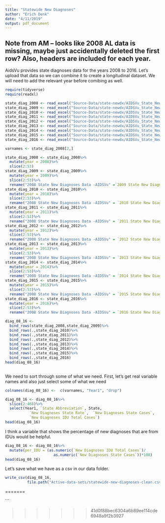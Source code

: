 ```yaml
---
title: "Statewide New Diagnoses"
author: "Erich Denk"
date: "4/11/2019"
output: pdf_document
---
```

## Note from AM -- looks like 2008 AL data is missing, maybe just accidentally deleted the first row? Also, headers are included for each year. 

AidsVu provides state diagnoses data for the years 2008 to 2016. Let's upload that data so we can combine it to create a longitudinal dataset. We will need to add the relevant year before comibing as well.

```r
require(tidyverse)
require(readxl)

state_diag_2008 <- read_excel("Source-Data/state-newdx/AIDSVu_State_New-DX-Data-Sets_2008.xlsx")
state_diag_2009 <- read_excel("Source-Data/state-newdx/AIDSVu_State_New-DX-Data-Sets_2009.xlsx")
state_diag_2010 <- read_excel("Source-Data/state-newdx/AIDSVu_State_New-DX-Data-Sets_2010.xlsx")
state_diag_2011 <- read_excel("Source-Data/state-newdx/AIDSVu_State_New-DX-Data-Sets_2011.xlsx")
state_diag_2012 <- read_excel("Source-Data/state-newdx/AIDSVu_State_New-DX-Data-Sets_2012.xlsx")
state_diag_2013 <- read_excel("Source-Data/state-newdx/AIDSVu_State_New-DX-Data-Sets_2013.xlsx")
state_diag_2014 <- read_excel("Source-Data/state-newdx/AIDSVu_State_New-DX-Data-Sets_2014.xlsx")
state_diag_2015 <- read_excel("Source-Data/state-newdx/AIDSVu_State_New-DX-Data-Sets_2015.xlsx")
state_diag_2016 <- read_excel("Source-Data/state-newdx/AIDSVu_State_New-DX-Data-Sets_2016.xlsx")
```

```r
varnames <- state_diag_2008[2,]

state_diag_2008 <- state_diag_2008%>%
  mutate(year = 2008)%>%
  slice(2:53)
state_diag_2009 <- state_diag_2009%>%
  mutate(year = 2009)%>%
  slice(2:53)%>%
  rename("2008 State New Diagnoses Data -AIDSVu" =`2009 State New Diagnoses Data - AIDSVu`)
state_diag_2010 <- state_diag_2010%>%
  mutate(year = 2010)%>%
  slice(2:53)%>%
  rename("2008 State New Diagnoses Data -AIDSVu" = `2010 State New Diagnoses Data - AIDSVu`)
state_diag_2011 <- state_diag_2011%>%
  mutate(year = 2011)%>%
  slice(2:53)%>%
  rename("2008 State New Diagnoses Data -AIDSVu" = `2011 State New Diagnoses Data - AIDSVu`)
state_diag_2012 <- state_diag_2012%>%
  mutate(year = 2012)%>%
  slice(2:53)%>%
  rename("2008 State New Diagnoses Data -AIDSVu" = `2012 State New Diagnoses Data - AIDSVu`)
state_diag_2013 <- state_diag_2013%>%
  mutate(year = 2013)%>%
  slice(2:53)%>%
  rename("2008 State New Diagnoses Data -AIDSVu" = `2013 State New Diagnoses Data - AIDSVu`)
state_diag_2014 <- state_diag_2014%>%
  mutate(year = 2014)%>%
  slice(2:53)%>%
  rename("2008 State New Diagnoses Data -AIDSVu" = `2014 State New Diagnoses Data - AIDSVu`)
state_diag_2015 <- state_diag_2015%>%
  mutate(year = 2015)%>%
  slice(2:53)%>%
  rename("2008 State New Diagnoses Data -AIDSVu" = `2015 State New Diagnoses Data - AIDSVu`)
state_diag_2016 <- state_diag_2016%>%
  mutate(year = 2016)%>%
  slice(2:53)%>%
  rename("2008 State New Diagnoses Data -AIDSVu" = `2016 State New Diagnoses Data - AIDSVu`)
```

```r

diag_08_16 <- 
  bind_rows(state_diag_2008,state_diag_2009)%>%
  bind_rows(.,state_diag_2010)%>%
  bind_rows(.,state_diag_2011)%>%
  bind_rows(.,state_diag_2012)%>%
  bind_rows(.,state_diag_2013)%>%
  bind_rows(.,state_diag_2014)%>%
  bind_rows(.,state_diag_2015)%>%
  bind_rows(.,state_diag_2016)
head(diag_08_16)
  
```

We need to sort through some of what we need. First, let's get real variable names and also just select some of what we need
```r
colnames(diag_08_16) <-  c(varnames, "Year1", "drop")
```
```r
diag_08_16 <- diag_08_16%>%
  slice(2:468)%>%
  select(Year1, `State Abbreviation`, State, 
           `New Diagnoses State Rate`,  `New Diagnoses State Cases`,
           `New Diagnoses IDU Total Cases`)
head(diag_08_16)
```
I think a variable that shows the percentage of new diagnoses that are from IDUs would be helpful.
```r
diag_08_16 <- diag_08_16%>%
  mutate(per_IDU = (as.numeric(`New Diagnoses IDU Total Cases`)/
                      as.numeric(`New Diagnoses State Cases`))*100)
head(diag_08_16)
```

Let's save what we have as a csv in our data folder.
```r
write_csv(diag_08_16, 
          file.path("Active-data-sets/statewide-new-diagnoses-clean.csv"))
```


=======

```

>>>>>>> 41d0f88bec6304a6b89ee114cde6948a9f2b3927

